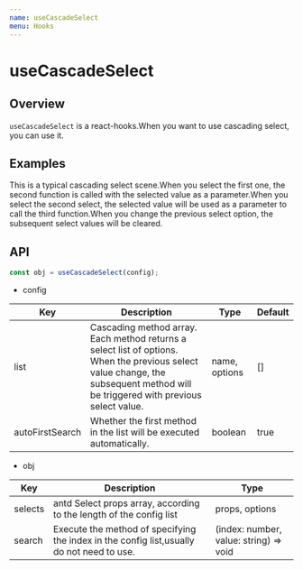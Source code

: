 ```yaml
---
name: useCascadeSelect
menu: Hooks
---
```




# useCascadeSelect


## Overview

`useCascadeSelect` is a react-hooks.When you want to use cascading select, you can use it.


## Examples

This is a typical cascading select scene.When you select the first one, the second function is called with the selected value as a parameter.When you select the second select, the selected value will be used as a parameter to call the third function.When you change the previous select option, the subsequent select values ​​will be cleared.

<Example name="sunflower-antd-cascade-select/Example1" />


## API

```jsx
const obj = useCascadeSelect(config);
```

- config

<table>
  <thead>
    <tr>
      <th>Key</th>
      <th>Description</th>
      <th>Type</th>
      <th>Default</th>
    </tr>
  </thead>
  <tbody>
    <tr>
      <td>list</td>
      <td>Cascading method array. Each method returns a select list of options. When the previous select value change, the subsequent method will be triggered with previous select value.</td>
      <td>name, options</td>
      <td>[]</td>
    </tr>
    <tr>
      <td>autoFirstSearch</td>
      <td>Whether the first method in the list will be executed automatically.</td>
      <td>boolean</td>
      <td>true</td>
    </tr>
  </tbody>
</table>

- obj

<table>
  <thead>
    <tr>
      <th>Key</th>
      <th>Description</th>
      <th>Type</th>
    </tr>
  </thead>
  <tbody>
    <tr>
      <td>selects</td>
      <td>antd Select props array, according to the length of the config list</td>
      <td>props, options</td>
    </tr>
    <tr>
      <td>search</td>
      <td>Execute the method of specifying the index in the config list,usually do not need to use.</td>
      <td>(index: number, value: string) => void</td>
    </tr>
  </tbody>
</table>

